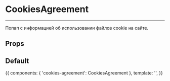

<Meta title="CookiesAgreement" component={CookiesAgreement} />

# CookiesAgreement

---

Попап с информацией об использовании файлов cookie на сайте.

## Props

<Props of={CookiesAgreement} />

## Default

<Preview>
    <Story name="Default" height="200px">
        {{
            components: { 'cookies-agreement': CookiesAgreement },
            template: '<cookies-agreement :reveal-timeout="0"></cookies-agreement>',
        }}
    </Story>
</Preview>
